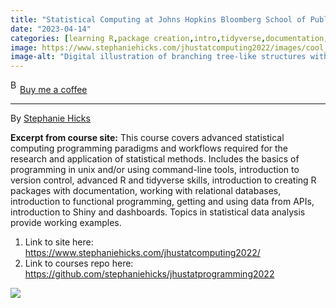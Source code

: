 ```yaml
---
title: "Statistical Computing at Johns Hopkins Bloomberg School of Public Health"
date: "2023-04-14"
categories: [learning R,package creation,intro,tidyverse,documentation,API,shy,dashboards,statistics]
image: https://www.stephaniehicks.com/jhustatcomputing2022/images/cool_icon.png
image-alt: "Digital illustration of branching tree-like structures with thick magenta trunks that split into increasingly fine cyan and white branches, set against a black background."
---
```


<link href="https://fonts.googleapis.com/css?family=Cookie" rel="stylesheet"><a class="bmc-button" target="_blank" href="https://www.buymeacoffee.com/JoscelinRocha">![Buy me a coffee](https://cdn.buymeacoffee.com/buttons/bmc-new-btn-logo.svg){alt="Buy me a coffee" width="15" height="21"}Buy me a coffee</a>

------------------------------------------------------------------------

By [Stephanie Hicks](https://www.stephaniehicks.com/jhustatcomputing2022/)

**Excerpt from course site:** This course covers advanced statistical computing programming paradigms and workflows required for the research and application of statistical methods. Includes the basics of programming in unix and/or using command-line tools, introduction to version control, advanced R and tidyverse skills, introduction to creating R packages with documentation, working with relational databases, introduction to functional programming, getting and using data from APIs, introduction to Shiny and dashboards. Topics in statistical data analysis provide working examples.

1.  Link to site here: <https://www.stephaniehicks.com/jhustatcomputing2022/>
2.  Link to courses repo here: <https://github.com/stephaniehicks/jhustatprogramming2022>

![](https://www.stephaniehicks.com/jhustatcomputing2022/images/cool_icon.png)
